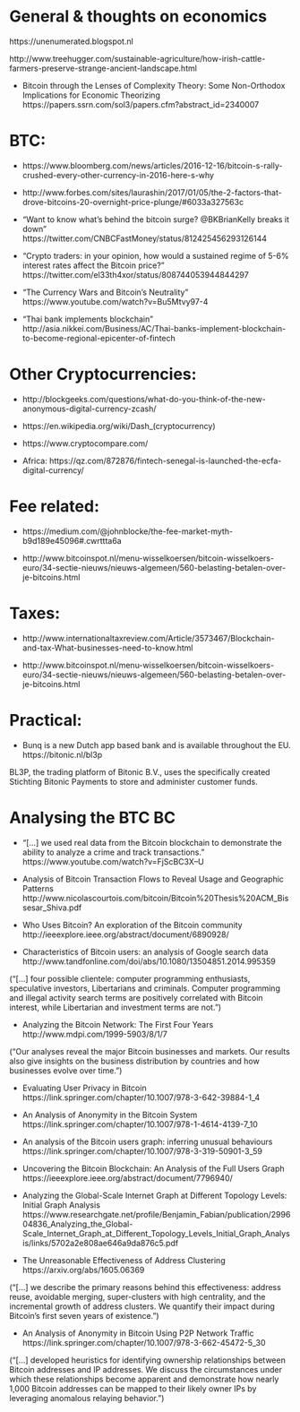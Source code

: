 
# General & thoughts on economics

https://unenumerated.blogspot.nl 

http://www.treehugger.com/sustainable-agriculture/how-irish-cattle-farmers-preserve-strange-ancient-landscape.html

- Bitcoin through the Lenses of Complexity Theory: Some Non-Orthodox Implications for Economic Theorizing https://papers.ssrn.com/sol3/papers.cfm?abstract_id=2340007


# BTC:

- https://www.bloomberg.com/news/articles/2016-12-16/bitcoin-s-rally-crushed-every-other-currency-in-2016-here-s-why

- http://www.forbes.com/sites/laurashin/2017/01/05/the-2-factors-that-drove-bitcoins-20-overnight-price-plunge/#6033a327563c

- "Want to know what's behind the bitcoin surge? @BKBrianKelly breaks it down" https://twitter.com/CNBCFastMoney/status/812425456293126144

- "Crypto traders: in your opinion, how would a sustained regime of 5-6% interest rates affect the Bitcoin price?" https://twitter.com/el33th4xor/status/808744053944844297

- "The Currency Wars and Bitcoin's Neutrality" https://www.youtube.com/watch?v=Bu5Mtvy97-4

- "Thai bank implements blockchain" http://asia.nikkei.com/Business/AC/Thai-banks-implement-blockchain-to-become-regional-epicenter-of-fintech


# Other Cryptocurrencies:

- http://blockgeeks.com/questions/what-do-you-think-of-the-new-anonymous-digital-currency-zcash/

- https://en.wikipedia.org/wiki/Dash_(cryptocurrency)

- https://www.cryptocompare.com/


- Africa: https://qz.com/872876/fintech-senegal-is-launched-the-ecfa-digital-currency/



# Fee related:

- https://medium.com/@johnblocke/the-fee-market-myth-b9d189e45096#.cwrttta6a

- http://www.bitcoinspot.nl/menu-wisselkoersen/bitcoin-wisselkoers-euro/34-sectie-nieuws/nieuws-algemeen/560-belasting-betalen-over-je-bitcoins.html


# Taxes:

- http://www.internationaltaxreview.com/Article/3573467/Blockchain-and-tax-What-businesses-need-to-know.html

- http://www.bitcoinspot.nl/menu-wisselkoersen/bitcoin-wisselkoers-euro/34-sectie-nieuws/nieuws-algemeen/560-belasting-betalen-over-je-bitcoins.html


# Practical:

- Bunq is a new Dutch app based bank and is available throughout the EU.  https://bitonic.nl/bl3p

BL3P, the trading platform of Bitonic B.V., uses the specifically created Stichting Bitonic Payments to store and administer customer funds.  



# Analysing the BTC BC


- "[...] we used real data from the Bitcoin blockchain to demonstrate the ability to analyze a crime and track transactions." https://www.youtube.com/watch?v=FjScBC3X--U

- Analysis of Bitcoin Transaction Flows to Reveal Usage and Geographic Patterns http://www.nicolascourtois.com/bitcoin/Bitcoin%20Thesis%20ACM_Bissesar_Shiva.pdf

- Who Uses Bitcoin? An exploration of the Bitcoin community http://ieeexplore.ieee.org/abstract/document/6890928/

- Characteristics of Bitcoin users: an analysis of Google search data http://www.tandfonline.com/doi/abs/10.1080/13504851.2014.995359

("[...] four possible clientele: computer programming enthusiasts, speculative investors, Libertarians and criminals. Computer programming and illegal activity search terms are positively correlated with Bitcoin interest, while Libertarian and investment terms are not.")


- Analyzing the Bitcoin Network: The First Four Years http://www.mdpi.com/1999-5903/8/1/7

("Our analyses reveal the major Bitcoin businesses and markets. Our results also give insights on the business distribution by countries and how businesses evolve over time.")


- Evaluating User Privacy in Bitcoin https://link.springer.com/chapter/10.1007/978-3-642-39884-1_4

- An Analysis of Anonymity in the Bitcoin System https://link.springer.com/chapter/10.1007/978-1-4614-4139-7_10

- An analysis of the Bitcoin users graph: inferring unusual behaviours https://link.springer.com/chapter/10.1007/978-3-319-50901-3_59

- Uncovering the Bitcoin Blockchain: An Analysis of the Full Users Graph https://ieeexplore.ieee.org/abstract/document/7796940/

- Analyzing the Global-Scale Internet Graph at Different Topology Levels: Initial Graph Analysis https://www.researchgate.net/profile/Benjamin_Fabian/publication/299604836_Analyzing_the_Global-Scale_Internet_Graph_at_Different_Topology_Levels_Initial_Graph_Analysis/links/5702a2e808ae646a9da876c5.pdf


- The Unreasonable Effectiveness of Address Clustering https://arxiv.org/abs/1605.06369

("[...] we describe the primary reasons behind this effectiveness: address reuse, avoidable merging, super-clusters with high centrality, and the incremental growth of address clusters. We quantify their impact during Bitcoin's first seven years of existence.")


- An Analysis of Anonymity in Bitcoin Using P2P Network Traffic https://link.springer.com/chapter/10.1007/978-3-662-45472-5_30

("[...] developed heuristics for identifying ownership relationships between Bitcoin addresses and IP addresses. We discuss the circumstances under which these relationships become apparent and demonstrate how nearly 1,000 Bitcoin addresses can be mapped to their likely owner IPs by leveraging anomalous relaying behavior.")



